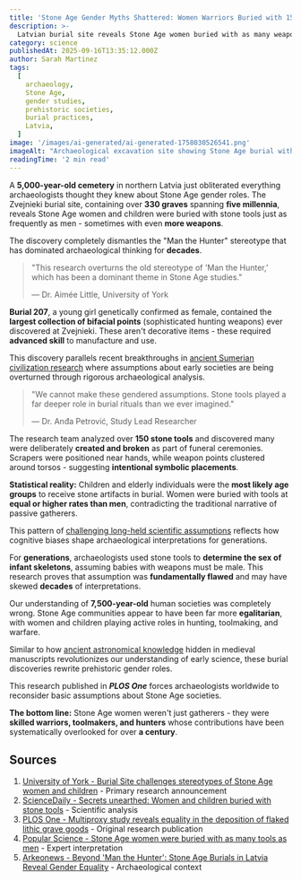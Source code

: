```yaml
---
title: 'Stone Age Gender Myths Shattered: Women Warriors Buried with 150+ Stone Tools'
description: >-
  Latvian burial site reveals Stone Age women buried with as many weapons as men, shattering prehistoric gender assumptions.
category: science
publishedAt: 2025-09-16T13:35:12.000Z
author: Sarah Martinez
tags:
  [
    archaeology,
    Stone Age,
    gender studies,
    prehistoric societies,
    burial practices,
    Latvia,
  ]
image: '/images/ai-generated/ai-generated-1758030526541.png'
imageAlt: "Archaeological excavation site showing Stone Age burial with ancient stone tools and bifacial points arranged around a female warrior's grave, photographed in professional museum documentation style with diffused lighting highlighting the sophisticated craftsmanship of prehistoric weapons and artifacts"
readingTime: '2 min read'
---
```


A **5,000-year-old cemetery** in northern Latvia just obliterated everything archaeologists thought they knew about Stone Age gender roles. The Zvejnieki burial site, containing over **330 graves** spanning **five millennia**, reveals Stone Age women and children were buried with stone tools just as frequently as men - sometimes with even **more weapons**.

The discovery completely dismantles the "Man the Hunter" stereotype that has dominated archaeological thinking for **decades**.

> "This research overturns the old stereotype of 'Man the Hunter,' which has been a dominant theme in Stone Age studies."
>
> — Dr. Aimée Little, University of York

**Burial 207**, a young girl genetically confirmed as female, contained the **largest collection of bifacial points** (sophisticated hunting weapons) ever discovered at Zvejnieki. These aren't decorative items - these required **advanced skill** to manufacture and use.

This discovery parallels recent breakthroughs in [ancient Sumerian civilization research](../science/anunnaki-sumerian-gods-mystery) where assumptions about early societies are being overturned through rigorous archaeological analysis.

> "We cannot make these gendered assumptions. Stone tools played a far deeper role in burial rituals than we ever imagined."
>
> — Dr. Anđa Petrović, Study Lead Researcher

The research team analyzed over **150 stone tools** and discovered many were deliberately **created and broken** as part of funeral ceremonies. Scrapers were positioned near hands, while weapon points clustered around torsos - suggesting **intentional symbolic placements**.

**Statistical reality:** Children and elderly individuals were the **most likely age groups** to receive stone artifacts in burial. Women were buried with tools at **equal or higher rates than men**, contradicting the traditional narrative of passive gatherers.

This pattern of [challenging long-held scientific assumptions](../psychology/your-brain-lies-to-you-cognitive-biases-2025) reflects how cognitive biases shape archaeological interpretations for generations.

For **generations**, archaeologists used stone tools to **determine the sex of infant skeletons**, assuming babies with weapons must be male. This research proves that assumption was **fundamentally flawed** and may have skewed **decades** of interpretations.

Our understanding of **7,500-year-old** human societies was completely wrong. Stone Age communities appear to have been far more **egalitarian**, with women and children playing active roles in hunting, toolmaking, and warfare.

Similar to how [ancient astronomical knowledge](../space/500-year-old-manuscript-reveals-ancient-astronomy-knowledge) hidden in medieval manuscripts revolutionizes our understanding of early science, these burial discoveries rewrite prehistoric gender roles.

This research published in **_PLOS One_** forces archaeologists worldwide to reconsider basic assumptions about Stone Age societies.

**The bottom line:** Stone Age women weren't just gatherers - they were **skilled warriors, toolmakers, and hunters** whose contributions have been systematically overlooked for over **a century**.

## Sources

1. [University of York - Burial Site challenges stereotypes of Stone Age women and children](https://www.york.ac.uk/news-and-events/news/2025/research/stereotypes-stone-age-women-children/) - Primary research announcement
2. [ScienceDaily - Secrets unearthed: Women and children buried with stone tools](https://www.sciencedaily.com/releases/2025/09/250911073143.htm) - Scientific analysis
3. [PLOS One - Multiproxy study reveals equality in the deposition of flaked lithic grave goods](https://journals.plos.org/plosone/article?id=10.1371/journal.pone.0330623) - Original research publication
4. [Popular Science - Stone Age women were buried with as many tools as men](https://www.popsci.com/science/stone-age-women-tools/) - Expert interpretation
5. [Arkeonews - Beyond 'Man the Hunter': Stone Age Burials in Latvia Reveal Gender Equality](https://arkeonews.net/beyond-man-the-hunter-stone-age-burials-in-latvia-reveal-gender-equality/) - Archaeological context
